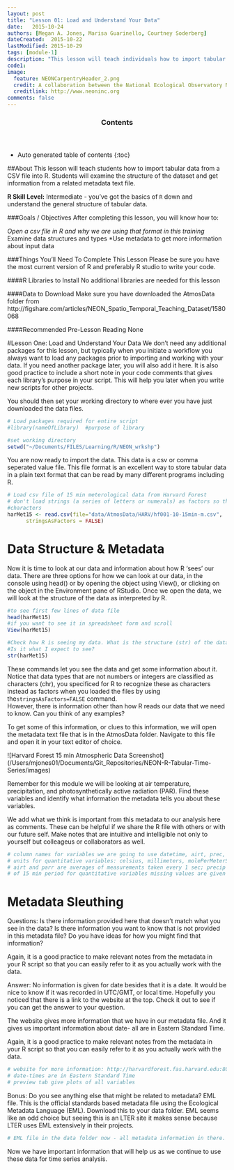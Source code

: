 ```yaml
---
layout: post
title: "Lesson 01: Load and Understand Your Data"
date:   2015-10-24
authors: [Megan A. Jones, Marisa Guarinello, Courtney Soderberg]
dateCreated:  2015-10-22
lastModified: 2015-10-29
tags: [module-1]
description: "This lesson will teach individuals how to import tabular data from a CSV file into R. Students will examine the structure of the dataset and get information from a related metadata text file."
code1: 
image:
  feature: NEONCarpentryHeader_2.png
  credit: A collaboration between the National Ecological Observatory Network (NEON) and Data Carpentry
  creditlink: http://www.neoninc.org
comments: false
---
```


<section id="table-of-contents" class="toc">
  <header>
    <h3>Contents</h3>
  </header>
<div id="drawer" markdown="1">
*  Auto generated table of contents
{:toc}
</div>
</section><!-- /#table-of-contents -->

<div id=“objectives” markdown=“1”>
##About
This lesson will teach students how to import tabular data from a CSV file into
R. Students will examine the structure of the dataset and get information from a
related metadata text file.

**R Skill Level:** Intermediate - you've got the basics of `R` down and 
understand the general structure of tabular data.

###Goals / Objectives
After completing this lesson, you will know how to:

*Open a csv file in R and why we are using that format in this training
*Examine data structures and types
*Use metadata to get more information about input data


###Things You'll Need To Complete This Lesson
Please be sure you have the most current version of R and preferably
R studio to write your code.

####R Libraries to Install
No additional libraries are needed for this lesson

####Data to Download
Make sure you have downloaded the AtmosData folder from
http://figshare.com/articles/NEON_Spatio_Temporal_Teaching_Dataset/1580068

####Recommended Pre-Lesson Reading
None

</div>

#Lesson One: Load and Understand Your Data
We don't need any additional packages for this lesson, but typically when you 
initiate a workflow you always want to load any packages prior to importing and
working with your data. If you need another package later, you will also add it
here. It is also good practice to include a short note in your code comments 
that gives each library's purpose in your script. This will help you later when
you write new scripts for other projects.

You should then set your working directory to  where ever you have just
downloaded the data files.

```r
# Load packages required for entire script
#library(nameOfLibrary)  #purpose of library

#set working directory
setwd("~/Documents/FILES/Learning/R/NEON_wrkshp")
```

You are now ready to import the data.  This data is a csv or comma seperated
value file.  This file format is an excellent way to store tabular data in a
plain text format that can be read by many different programs including R.  
```r
# Load csv file of 15 min meterological data from Harvard Forest
# don't load strings (a series of letters or numerals) as factors so they remain
#characters
harMet15 <- read.csv(file="data/AtmosData/HARV/hf001-10-15min-m.csv",
      stringsAsFactors = FALSE)
```

# Data Structure & Metadata
Now it is time to look at our data and information about how R 'sees' our data.
There are three options for how we can look at our data, in the console using 
head() or by opening the object using View(), or clicking on the object in the 
Environment pane of RStudio. Once we open the data, we will look at the 
structure of the data as interpreted by R.

```r
#to see first few lines of data file
head(harMet15)
#if you want to see it in spreadsheet form and scroll
View(harMet15)

#Check how R is seeing my data. What is the structure (str) of the data? 
#Is it what I expect to see?  
str(harMet15)

```

These commands let you see the data and get some information about it. Notice
that data types that are not numbers or integers are classified as characters 
(chr), you specificed for R to recognize these as characters instead as factors
when you loaded the files by using the`stringsAsFactors=FALSE` command.  
However, there is information other than how R reads our data that we need to 
know. Can you think of any examples? 

To get some of this information, or clues to this information, we will open the
metadata text file that is in the AtmosData folder. Navigate to this file and 
open it in your text editor of choice.

![Harvard Forest 15 min Atmospheric Data Screenshot] (/Users/mjones01/Documents/Git_Repositories/NEON-R-Tabular-Time-Series/images)

Remember for this module we will be looking at air temperature, precipitation, 
and photosynthetically active radiation (PAR). Find these variables and 
identify what information the metadata tells you about these variables. 

We add what we think is important from this metadata to our analysis here as 
comments. These can be helpful if we share the R file with others or with 
our future self. Make notes that are intuitive and intelligible not only to 
yourself but colleageus or collaborators as well.

```r
# column names for variables we are going to use datetime, airt, prec, parr 
# units for quantitative variables: celsius, millimeters, molePerMeterSquared
# airt and parr are averages of measurements taken every 1 sec; precip is total 
# of 15 min period for quantitative variables missing values are given as NA
```

# Metadata Sleuthing
Questions: Is there information provided here that doesn't match what you see in
the data? Is there information you want to know that is not provided in this 
metadata file? Do you have ideas for how you might find that information?

Again, it is a good practice to make relevant notes from the metadata in your R
script so that you can easily refer to it as you actually work with the data.

Answer: No information is given for date besides that it is a date. It would be 
nice to know if it was recorded in UTC/GMT, or local time. Hopefully you noticed
that there is a link to the website at the top. Check it out to see if you can 
get the answer to your question.

The website gives more information that we have in our metadata file. And it 
gives us important information about date- all are in Eastern Standard Time.

Again, it is a good practice to make relevant notes from the metadata in your R 
script so that you can easily refer to it as you actually work with the data.

```r
# website for more information: http://harvardforest.fas.harvard.edu:8080/exist/apps/datasets/showData.html?id=hf001
# date-times are in Eastern Standard Time
# preview tab give plots of all variables
```

Bonus: Do you see anything else that might be related to metadata? EML file. 
This is the official standards based metadata file using the Ecological Metadata
Language (EML). Download this to your data folder. EML seems like an odd choice
but seeing this is an LTER site it makes sense because LTER uses EML extensively
in their projects.

```r
# EML file in the data folder now - all metadata information in there.
```

Now we have important information that will help us as we continue to use these
data for time series analysis.
